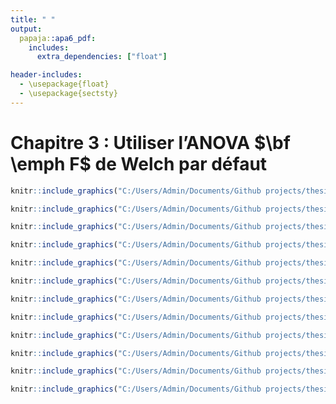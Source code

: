 ```yaml
---
title: " "
output: 
  papaja::apa6_pdf:
    includes:
      extra_dependencies: ["float"]

header-includes:
  - \usepackage{float}
  - \usepackage{sectsty}
---
```

# Chapitre 3 : Utiliser l'ANOVA $\bf \emph F$ de Welch par défaut 
```r
knitr::include_graphics("C:/Users/Admin/Documents/Github projects/thesis/Chapitre 3/Chapitre 3-1.png")
```

```r
knitr::include_graphics("C:/Users/Admin/Documents/Github projects/thesis/Chapitre 3/Chapitre 3-2.png")
```

```r
knitr::include_graphics("C:/Users/Admin/Documents/Github projects/thesis/Chapitre 3/Chapitre 3-3.png")
```

```r
knitr::include_graphics("C:/Users/Admin/Documents/Github projects/thesis/Chapitre 3/Chapitre 3-4.png")
```

```r
knitr::include_graphics("C:/Users/Admin/Documents/Github projects/thesis/Chapitre 3/Chapitre 3-5.png")
```

```r
knitr::include_graphics("C:/Users/Admin/Documents/Github projects/thesis/Chapitre 3/Chapitre 3-6.png")
```

```r
knitr::include_graphics("C:/Users/Admin/Documents/Github projects/thesis/Chapitre 3/Chapitre 3-7.png")
```

```r
knitr::include_graphics("C:/Users/Admin/Documents/Github projects/thesis/Chapitre 3/Chapitre 3-8.png")
```

```r
knitr::include_graphics("C:/Users/Admin/Documents/Github projects/thesis/Chapitre 3/Chapitre 3-9.png")
```

```r
knitr::include_graphics("C:/Users/Admin/Documents/Github projects/thesis/Chapitre 3/Chapitre 3-10.png")
```

```r
knitr::include_graphics("C:/Users/Admin/Documents/Github projects/thesis/Chapitre 3/Chapitre 3-11.png")
```

```r
knitr::include_graphics("C:/Users/Admin/Documents/Github projects/thesis/Chapitre 3/Chapitre 3-12.png")
```
